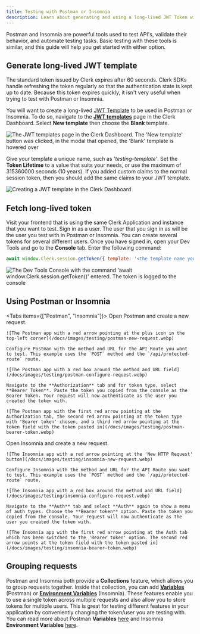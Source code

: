```yaml
---
title: Testing with Postman or Insomnia
description: Learn about generating and using a long-lived JWT Token with Postman or Insomnia.
---
```


Postman and Insomnia are powerful tools used to test API's, validate their behavior, and automate testing tasks. Basic testing with these tools is similar, and this guide will help you get started with either option.

## Generate long-lived JWT template

The standard token issued by Clerk expires after 60 seconds. Clerk SDKs handle refreshing the token regularly so that the authentication state is kept up to date. Because this token expires quickly, it isn't very useful when trying to test with Postman or Insomnia.

You will want to create a long-lived [JWT Template](/docs/guides/development/jwt-templates) to be used in Postman or Insomnia. To do so, navigate to the [**JWT templates**](https://dashboard.clerk.com/last-active?path=jwt-templates) page in the Clerk Dashboard. Select **New template** then choose the **Blank** template.

![The JWT templates page in the Clerk Dashboard. The 'New template' button was clicked, in the modal that opened, the 'Blank' template is hovered over](/docs/images/testing/blank-jwt-template.webp)

Give your template a unique name, such as _'testing-template'_. Set the **Token Lifetime** to a value that suits your needs, or use the maximum of 315360000 seconds (10 years). If you added custom claims to the normal session token, then you should add the same claims to your JWT template.

![Creating a JWT template in the Clerk Dashboard](/docs/images/testing/testing-template.webp)

## Fetch long-lived token

Visit your frontend that is using the same Clerk Application and instance that you want to test. Sign in as a user. The user that you sign in as will be the user you test with in Postman or Insomnia. You can create several tokens for several different users. Once you have signed in, open your Dev Tools and go to the **Console** tab. Enter the following command:

```js
await window.Clerk.session.getToken({ template: '<the template name you chose above>' })
```

![The Dev Tools Console with the command 'await window.Clerk.session.getToken()' entered. The token is logged to the console](/docs/images/testing/get-token-from-console.webp)

## Using Postman or Insomnia

<Tabs items={["Postman", "Insomnia"]}>
  <Tab>
    Open Postman and create a new request.

    ![The Postman app with a red arrow pointing at the plus icon in the top-left corner](/docs/images/testing/postman-new-request.webp)

    Configure Postman with the method and URL for the API Route you want to test. This example uses the `POST` method and the `/api/protected-route` route.

    ![The Postman app with a red box around the method and URL field](/docs/images/testing/postman-configure-request.webp)

    Navigate to the **Authorization** tab and for token type, select **Bearer Token**. Paste the token you copied from the console as the Bearer Token. Your request will now authenticate as the user you created the token with.

    ![The Postman app with the first red arrow pointing at the Authorization tab, the second red arrow pointing at the token type with 'Bearer token' chosen, and a third red arrow pointing at the token field with the token pasted in](/docs/images/testing/postman-bearer-token.webp)
  </Tab>

  <Tab>
    Open Insomnia and create a new request.

    ![The Insomnia app with a red arrow pointing at the 'New HTTP Request' button](/docs/images/testing/insomnia-new-request.webp)

    Configure Insomnia with the method and URL for the API Route you want to test. This example uses the `POST` method and the `/api/protected-route` route.

    ![The Insomnia app with a red box around the method and URL field](/docs/images/testing/insomnia-configure-request.webp)

    Navigate to the **Auth** tab and select **Auth** again to show a menu of auth types. Choose the **Bearer token** option. Paste the token you copied from the console. Your request will now authenticate as the user you created the token with.

    ![The Insomnia app with the first red arrow pointing at the Auth tab which has been switched to the 'Bearer token' option. The second red arrow points at the token field with the token pasted in](/docs/images/testing/insomnia-bearer-token.webp)
  </Tab>
</Tabs>

## Grouping requests

Postman and Insomnia both provide a **Collections** feature, which allows you to group requests together. Inside that collection, you can add **[Variables](https://learning.postman.com/docs/sending-requests/variables/)** (Postman) or **[Environment Variables](https://docs.insomnia.rest/insomnia/environment-variables)** (Insomnia). These features enable you to use a single token across multiple requests and also allow you to store tokens for multiple users. This is great for testing different features in your application by conveniently changing the token/user you are testing with. You can read more about Postman **Variables** [here](https://learning.postman.com/docs/sending-requests/variables/) and Insomnia **Environment Variables** [here](https://docs.insomnia.rest/insomnia/environment-variables).
